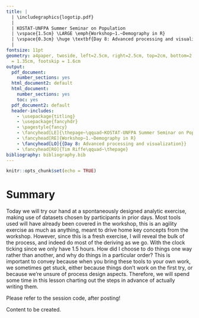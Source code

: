 ```yaml
---
title: | 
  | \includegraphics{logotip.pdf}
  |
  | KOSTAT-UNFPA Summer Seminar on Population
  | \vspace{1.5cm} \LARGE \emph{Workshop~1.~Demography in R}
  | \vspace{0.3cm} \huge \textbf{Day 8: Advanced processing and visualization}\vspace{0.6cm}
  | 
fontsize: 11pt
geometry: a4paper, twoside, left=2.5cm, right=2.5cm, top=2cm, bottom=2.8cm, headsep
  = 1.35cm, footskip = 1.6cm
output:
  pdf_document:
    number_sections: yes
  html_document2: default
  html_document:
    number_sections: yes
    toc: yes
  pdf_document2: default
  header-includes:
    - \usepackage{titling}
    - \usepackage{fancyhdr}
    - \pagestyle{fancy}
    - \fancyhead[LE]{\thepage~\qquad~KOSTAT-UNFPA Summer Seminar on Population}
    - \fancyhead[RE]{Workshop~1.~Demography in R}
    - \fancyhead[LO]{{Day 8: Advanced processing and visualization}}
    - \fancyhead[RO]{Tim Riffe\qquad~\thepage}
bibliography: bibliography.bib
---
```


```r
knitr::opts_chunk$set(echo = TRUE)
```

\noindent\makebox[\textwidth][c]{
  \begin{minipage}[t]{0.8\textwidth}
    \centering
    \Large{Instructor: Tim Riffe \\ \texttt{tim.riffe@ehu.eus}}
   
    \vspace{.5cm}
    \Large{Assistants: \\ Jinyeon Jo: \texttt{jyjo43043@gmail.com} \\ Rustam Tursun-Zade: \texttt{rustam.tursunzade@gmail.com}}
  \end{minipage}
}


\vspace{0.8cm}
\begin{center}
\large{5 August 2022}
\end{center}
\vspace{0.8cm}


\tableofcontents

# Summary

Today we will try our hand at a spontaneously designed analytic exercise, making use of datasets chosen by participants in prior days. Most tools used will have already been covered in the workshop, this is an agility exercise as much as anything, meant to drive home key concepts from the workshop. However, since this is a fresh exercise, I will reveal the bulk of the process, and indeed do most of the deriving as we go. With the clock ticking since we only have 1.5 hours. How did I choose to do things one way rather than another, and why do things in a particular order? This is important to convey because when you bring these tools to your own work, we sometimes get stuck, either because things don't work on the first try, or because we're unsure of process design aspects. Therefore, we will spend some time in this lesson charting out the steps in advance of actually writing them.

Please refer to the session code, after posting!









Content to be created.